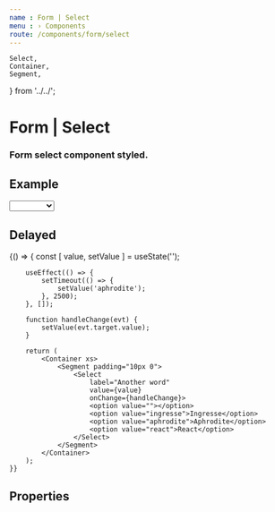 ```yaml
---
name : Form | Select
menu : › Components
route: /components/form/select
---
```


    Select,
    Container,
    Segment,
} from '../../';


# Form | Select
### Form select component styled.


## Example

<Playground>
    <Container xs>
        <Segment padding="10px 0">
            <Select label="Choose one word">
                <option value=""></option>
                <option value="ingresse">Ingresse</option>
                <option value="aphrodite">Aphrodite</option>
                <option value="react">React</option>
            </Select>
        </Segment>
    </Container>
</Playground>


## Delayed

<Playground>
    {() => {
        const [ value, setValue ] = useState('');

        useEffect(() => {
            setTimeout(() => {
                setValue('aphrodite');
            }, 2500);
        }, []);

        function handleChange(evt) {
            setValue(evt.target.value);
        }

        return (
            <Container xs>
                <Segment padding="10px 0">
                    <Select
                        label="Another word"
                        value={value}
                        onChange={handleChange}>
                        <option value=""></option>
                        <option value="ingresse">Ingresse</option>
                        <option value="aphrodite">Aphrodite</option>
                        <option value="react">React</option>
                    </Select>
                </Segment>
            </Container>
        );
    }}
</Playground>


## Properties

<Props of={Select} />
